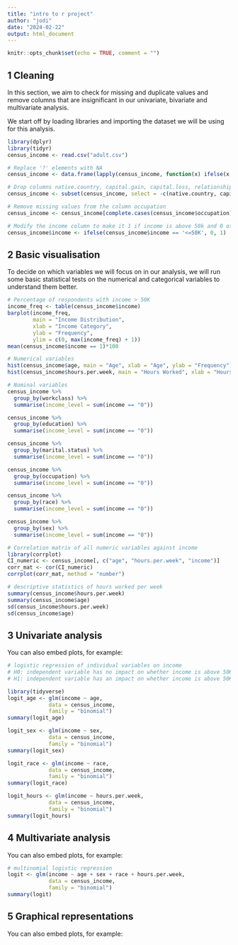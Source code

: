 ```yaml
---
title: "intro to r project"
author: "jodi"
date: "2024-02-22"
output: html_document
---
```


```r
knitr::opts_chunk$set(echo = TRUE, comment = "")
```

## 1 Cleaning

In this section, we aim to check for missing and duplicate values and remove columns that are insignificant in our univariate, bivariate and multivariate analysis.

We start off by loading libraries and importing the dataset we will be using for this analysis.

```r
library(dplyr)
library(tidyr)
census_income <- read.csv("adult.csv")
```

```r
# Replace '?' elements with NA
census_income <- data.frame(lapply(census_income, function(x) ifelse(x == '?', NA, x)))

# Drop columns native.country, capital.gain, capital.loss, relationship, and education.num
census_income <- subset(census_income, select = -c(native.country, capital.gain, capital.loss, relationship, education.num))

# Remove missing values from the column occupation
census_income <- census_income[complete.cases(census_income$occupation), ]

# Modify the income column to make it 1 if income is above 50k and 0 otherwise
census_income$income <- ifelse(census_income$income == '<=50K', 0, 1)
```

## 2 Basic visualisation

To decide on which variables we will focus on in our analysis, we will run some basic statistical tests on the numerical and categorical variables to understand them better.

```r
# Percentage of respondents with income > 50K
income_freq <- table(census_income$income)
barplot(income_freq, 
        main = "Income Distribution", 
        xlab = "Income Category", 
        ylab = "Frequency", 
        ylim = c(0, max(income_freq) + 1))
mean(census_income$income == 1)*100
```
```r
# Numerical variables
hist(census_income$age, main = "Age", xlab = "Age", ylab = "Frequency")
hist(census_income$hours.per.week, main = "Hours Worked", xlab = "Hours worked", ylab = "Frequency")

# Nominal variables
census_income %>%
  group_by(workclass) %>%
  summarise(income_level = sum(income == "0"))

census_income %>%
  group_by(education) %>%
  summarise(income_level = sum(income == "0"))

census_income %>%
  group_by(marital.status) %>%
  summarise(income_level = sum(income == "0"))

census_income %>%
  group_by(occupation) %>%
  summarise(income_level = sum(income == "0"))

census_income %>%
  group_by(race) %>%
  summarise(income_level = sum(income == "0"))

census_income %>%
  group_by(sex) %>%
  summarise(income_level = sum(income == "0"))
```

```r
# Correlation matrix of all numeric variables against income
library(corrplot)
CI_numeric <- census_income[, c("age", "hours.per.week", "income")]
corr_mat <- cor(CI_numeric)
corrplot(corr_mat, method = "number")
```
```r
# descriptive statistics of hours worked per week
summary(census_income$hours.per.week)
summary(census_income$age)
sd(census_income$hours.per.week)
sd(census_income$age)
```

## 3 Univariate analysis
You can also embed plots, for example:

```r
# logistic regression of individual variables on income
# H0: independent variable has no impact on whether income is above 50K
# H1: independent variable has an impact on whether income is above 50K

library(tidyverse)
logit_age <- glm(income ~ age, 
             data = census_income, 
             family = "binomial")
summary(logit_age)

logit_sex <- glm(income ~ sex, 
             data = census_income, 
             family = "binomial")
summary(logit_sex)

logit_race <- glm(income ~ race, 
             data = census_income, 
             family = "binomial")
summary(logit_race)

logit_hours <- glm(income ~ hours.per.week, 
             data = census_income, 
             family = "binomial")
summary(logit_hours)
```

## 4 Multivariate analysis
You can also embed plots, for example:

```r
# multinomial logistic regression
logit <- glm(income ~ age + sex + race + hours.per.week, 
             data = census_income, 
             family = "binomial")
summary(logit)
```

## 5 Graphical representations
You can also embed plots, for example:

```r

```
